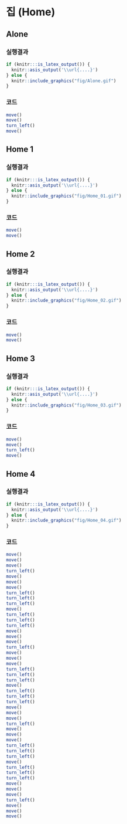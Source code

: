 

# 집 (Home) {#intro}

## Alone {#alone}

::: {.row}
::: {.col-md-6}
### 실행결과

```r
if (knitr:::is_latex_output()) {
  knitr::asis_output('\\url{....}')
} else {
  knitr::include_graphics("fig/Alone.gif")
}
```
:::

::: {.col-md-6}
### 코드

```r
move()
move()
turn_left()
move()

```
:::
:::

## Home 1 {#home-01}

::: {.row}
::: {.col-md-6}
### 실행결과

```r
if (knitr:::is_latex_output()) {
  knitr::asis_output('\\url{....}')
} else {
  knitr::include_graphics("fig/Home_01.gif")
}
```
:::

::: {.col-md-6}
### 코드

```r
move()
move()

```
:::
:::

## Home 2 {#home-02}

::: {.row}
::: {.col-md-6}
### 실행결과

```r
if (knitr:::is_latex_output()) {
  knitr::asis_output('\\url{....}')
} else {
  knitr::include_graphics("fig/Home_02.gif")
}
```
:::

::: {.col-md-6}
### 코드

```r
move()
move()

```
:::
:::

## Home 3 {#home-03}

::: {.row}
::: {.col-md-6}
### 실행결과

```r
if (knitr:::is_latex_output()) {
  knitr::asis_output('\\url{....}')
} else {
  knitr::include_graphics("fig/Home_03.gif")
}
```
:::

::: {.col-md-6}
### 코드

```r
move()
move()
turn_left()
move()
```
:::
:::


## Home 4 {#home-04}

::: {.row}
::: {.col-md-6}
### 실행결과

```r
if (knitr:::is_latex_output()) {
  knitr::asis_output('\\url{....}')
} else {
  knitr::include_graphics("fig/Home_04.gif")
}
```
:::

::: {.col-md-6}
### 코드

```r
move()
move()
move()
turn_left()
move()
move()
move()
turn_left()
turn_left()
turn_left()
move()
turn_left()
turn_left()
turn_left()
move()
move()
move()
turn_left()
move()
move()
move()
turn_left()
turn_left()
turn_left()
move()
turn_left()
turn_left()
turn_left()
move()
move()
move()
turn_left()
move()
move()
move()
turn_left()
turn_left()
turn_left()
move()
turn_left()
turn_left()
turn_left()
move()
move()
move()
turn_left()
move()
move()
move()
```
:::
:::


